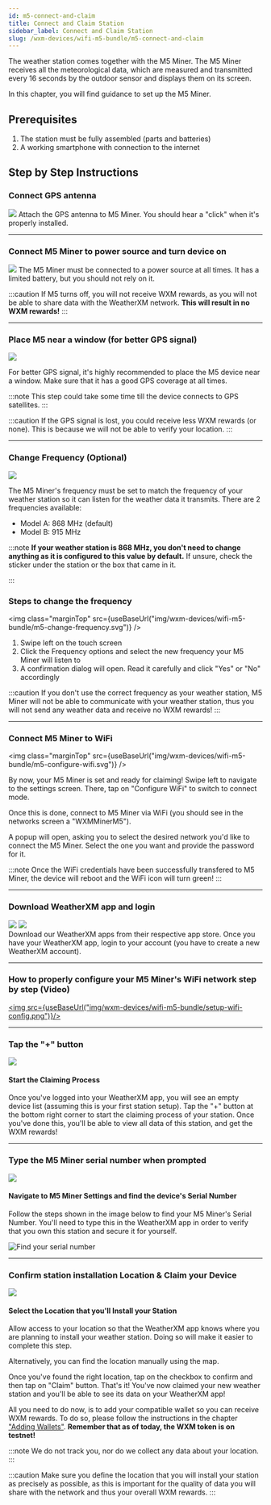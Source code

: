 ```yaml
---
id: m5-connect-and-claim
title: Connect and Claim Station
sidebar_label: Connect and Claim Station
slug: /wxm-devices/wifi-m5-bundle/m5-connect-and-claim
---
```



The weather station comes together with the M5 Miner.
The M5 Miner receives all the meteorological data, which are measured and transmitted every 16 seconds by the outdoor sensor
and displays them on its screen.

In this chapter, you will find guidance to set up the M5 Miner.

## Prerequisites

1. The station must be fully assembled (parts and batteries)
1. A working smartphone with connection to the internet

## Step by Step Instructions

### Connect GPS antenna

<section class="explanation">
  <img class="marginTop" src={useBaseUrl("img/wxm-devices/wifi-m5-bundle/gps.svg")} />
  <span>
    Attach the GPS antenna to M5 Miner. You should hear a "click" when it's properly installed.
  </span>
</section>

<hr/>



### Connect M5 Miner to power source and turn device on

<section class="explanation">
<img class="marginTop" src={useBaseUrl("img/wxm-devices/wifi-m5-bundle/power-source.svg")} />
  <span>
The M5 Miner must be connected to a power source at all times.
It has a limited battery, but you should not rely on it.

:::caution
If M5 turns off, you will not receive WXM rewards, as you will not be able to share data with the WeatherXM network. **This will result in no WXM rewards!**
:::
  </span>
</section>

<hr/>


### Place M5 near a window (for better GPS signal)

<section class="explanation">
<img class="marginTop" src={useBaseUrl("img/wxm-devices/wifi-m5-bundle/near-a-window.svg")} />
  <span>

For better GPS signal, it's highly recommended to place the M5 device near a window. Make sure that it has a good GPS coverage at all times.

:::note
This step could take some time till the device connects to GPS satellites.
:::

:::caution
If the GPS signal is lost, you could receive less WXM rewards (or none). This is because we will not be able to verify your location.
:::
  </span>
</section>

<hr/>


### Change Frequency (Optional)

<section class="explanation">
<img class="marginTop" src={useBaseUrl("img/wxm-devices/wifi-m5-bundle/frequency.svg")} />
  <span>

The M5 Miner's frequency must be set to match the frequency of your weather station so it can listen for the weather data it transmits. There are 2 frequencies available:
- Model A: 868 MHz (default)
- Model B: 915 MHz

:::note
**If your weather station is 868 MHz, you don't need to change anything as it is configured to this value by default.**
If unsure, check the sticker under the station or the box that came in it.

:::
  </span>
</section>


### Steps to change the frequency
<img class="marginTop" src={useBaseUrl("img/wxm-devices/wifi-m5-bundle/m5-change-frequency.svg")} />

  1. Swipe left on the touch screen
  1. Click the Frequency options and select the new frequency your M5 Miner will listen to
  1. A confirmation dialog will open. Read it carefully and click "Yes" or "No" accordingly

:::caution
If you don't use the correct frequency as your weather station, M5 Miner will not be able to communicate with your weather station, thus you will not send any weather data and receive no WXM rewards!
:::

  <hr/>

### Connect M5 Miner to WiFi

<img class="marginTop" src={useBaseUrl("img/wxm-devices/wifi-m5-bundle/m5-configure-wifi.svg")} />


By now, your M5 Miner is set and ready for claiming!
Swipe left to navigate to the settings screen. There, tap on "Configure WiFi" to switch to connect mode.

Once this is done, connect to M5 Miner via WiFi (you should see in the networks screen a "WXMMinerM5").

A popup will open, asking you to select the desired network you'd like to connect the M5 Miner. Select the one you want and provide the password for it.

:::note
Once the WiFi credentials have been successfully transfered to M5 Miner, the device will reboot and the WiFi icon will turn green!
:::

<hr/>

### Download WeatherXM app and login


<section class="explanation">
  <section class="app-store">
   <a href="https://play.google.com/store/apps/details?id=com.weatherxm.app&hl=en&gl=US" target="blank"><img src={useBaseUrl("img/wxm-devices/wifi-m5-bundle/google-play-badge.svg")}/></a>
   <a href="https://apps.apple.com/ie/app/weatherxm/id1629841929" target="blank"><img src={useBaseUrl("img/wxm-devices/wifi-m5-bundle/App_Store_Badge.svg")}/></a>

  </section>
  <span>
    Download our WeatherXM apps from their respective app store. Once you have your WeatherXM app, login to your account (you have to create a new WeatherXM account).
</span>
</section>

<hr/>

### How to properly configure your M5 Miner's WiFi network step by step (Video)


 <a href="https://www.youtube.com/watch?v=sUJEwuFq1CE" target="blank"><img src={useBaseUrl("img/wxm-devices/wifi-m5-bundle/setup-wifi-config.png")}/></a>

<hr/>

### Tap the "+" button

<section class="explanation">
  <img src={useBaseUrl("img/wxm-devices/wifi-m5-bundle/pus-button.svg")} />
  <div>
    <h4>Start the Claiming Process</h4>
    <p>
      Once you've logged into your WeatherXM app, you will see an empty device list (assuming this is your first station setup). Tap the "+" button at the bottom right corner to start the claiming process of your station. Once you've done this, you'll be able to view all data of this station, and get the WXM rewards!
    </p>
  </div>
</section>

<hr/>

### Type the M5 Miner serial number when prompted


<section class="explanation small-big">
  <img src={useBaseUrl("img/wxm-devices/wifi-m5-bundle/serial-number.svg")} />
  <span>

#### Navigate to M5 Miner Settings and find the device's Serial Number

Follow the steps shown in the image below to find your M5 Miner's Serial Number. You'll need to type this in the WeatherXM app in order to verify that you own this station and secure it for yourself.

![Find your serial number](/img/wxm-devices/wifi-m5-bundle/m5-serial.svg)
  </span>
</section>

<hr/>


### Confirm station installation Location & Claim your Device


<section class="explanation small-big">
  <img src={useBaseUrl("img/wxm-devices/wifi-m5-bundle/installation-location.svg")} />
  <span>

#### Select the Location that you'll Install your Station

Allow access to your location so that the WeatherXM app knows where you are planning to install your weather station. Doing so will make it easier to complete this step.

Alternatively, you can find the location manually using the map.

Once you've found the right location, tap on the checkbox to confirm and then tap on "Claim" button.
That's it! You've now claimed your new weather station and you'll be able to see its data on your WeatherXM app!

All you need to do now, is to add your compatible wallet so you can receive WXM rewards. To do so, please follow the instructions in the chapter ["Adding Wallets"](/wallet/adding-wallet). **Remember that as of today, the WXM token is on testnet!**

:::note
We do not track you, nor do we collect any data about your location.
:::

:::caution
Make sure you define the location that you will install your station as precisely as possible, as this is important for the quality of data you will share with the network and thus your overall WXM rewards.
:::
  </span>
</section>
